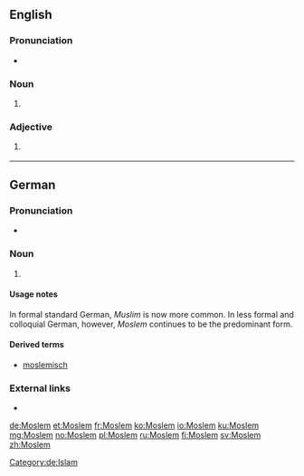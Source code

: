 {{also|moslem}}
==English==

===Pronunciation===
* {{IPA|/ˈmɒzləm/|/ˈmɒsləm/|lang=en}}

===Noun===
{{en-noun}}

# {{context|dated|lang=en}} {{alternative spelling of|Muslim|lang=en}}

===Adjective===
{{en-adj|-}}

# {{context|dated|lang=en}} {{alternative spelling of|Muslim|lang=en}}

----

==German==

===Pronunciation===
* {{IPA|/ˈmɔslɛm/|lang=de}}

===Noun===
{{de-noun|m|Moslems|Mosleme|pl2=Moslems}}

# {{alternative form of|Muslim|lang=de}}

====Usage notes====
In formal standard German, ''Muslim'' is now more common. In less formal and colloquial German, however, ''Moslem'' continues to be the predominant form.

====Derived terms====
* [[moslemisch]]

===External links===
* {{R:Duden}}

[[Category:de:Islam]]

[[de:Moslem]]
[[et:Moslem]]
[[fr:Moslem]]
[[ko:Moslem]]
[[io:Moslem]]
[[ku:Moslem]]
[[mg:Moslem]]
[[no:Moslem]]
[[pl:Moslem]]
[[ru:Moslem]]
[[fi:Moslem]]
[[sv:Moslem]]
[[zh:Moslem]]